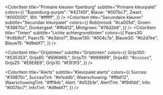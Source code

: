 
<Meta title="Colors" />

<ColorPalette>

<ColorItem
  title="Primaire kleuren Ypenburg"
  subtitle="Primaire kleurpalet"
  colors={{
    "$ypenburg-purple": "#42145f",
    Blauw: "#007bc7",
    Zwart: "#000000",
    Wit: "#ffffff",
  }}
/>
<ColorItem
  title="Secundaire kleuren"
  subtitle="Secundair kleurpalet"
  colors={{
    Robijnrood: "#ca005d",
    Groen: "#39870c",
    Donkergeel: "#ffb612",
    Mintgroen: "#76d2b6",
  }}
/>
<ColorItem
  title="Tinten"
  subtitle="Lichte achtergrondtinten"
  colors={{
    Paars30: "#c6b9cf",
    Paars15: "#e3dce7",
    Blauw130: "#004c7a",
    Blauw30: "#b2d7ee",
    Blauw15: "#d9ebf7",
  }}
/>

<ColorItem
  title="Grijstinten"
  subtitle="Grijstinten"
  colors={{
    Grijs100: "#535353",
    Grijs85: "#696969;",
    Grijs70: "#999999",
    Grijs40: "#cccccc",
    Grijs25: "#E6E6E6",
    Grijs10: "#f3f3f3",
  }}
/>

<ColorItem
  title="Alerts"
  subtitle="Kleurpalet alerts"
  colors={{
    Succes: "#39870c",
    SuccesTint: "#e1eddb",
    Waarschuwing: "#ffb612",
    WaarschuwingTint: "#fff4dc",
    Alert: "#d52b1e",
    AlertTint: "#f9dfdd",
    Info: "#007bc7",
    InfoTint: "#d9ebf7",
  }}
/>

</ColorPalette>
